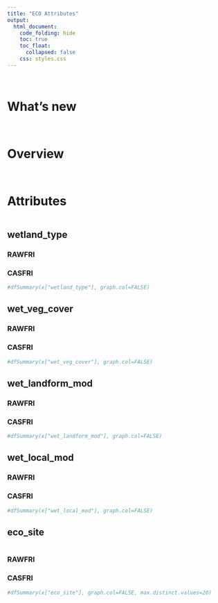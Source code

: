```yaml
---  
title: "ECO Attributes"
output:  
  html_document:  
    code_folding: hide
    toc: true
    toc_float:
      collapsed: false
    css: styles.css
---  
```


<br>

# What's new

<br>

# Overview

<br>

# Attributes

```r
```

## wetland_type {.tabset}

### RAWFRI

### CASFRI

```r
#dfSummary(x["wetland_type"], graph.col=FALSE)
```

## wet_veg_cover {.tabset}

### RAWFRI

### CASFRI

```r
#dfSummary(x["wet_veg_cover"], graph.col=FALSE)
```

## wet_landform_mod {.tabset}

### RAWFRI

### CASFRI

```r
#dfSummary(x["wet_landform_mod"], graph.col=FALSE)
```

## wet_local_mod {.tabset}

### RAWFRI

### CASFRI

```r
#dfSummary(x["wet_local_mod"], graph.col=FALSE)
```

## eco_site {.tabset}

```r
```

### RAWFRI

### CASFRI

```r
#dfSummary(x["eco_site"], graph.col=FALSE, max.distinct.values=20)
```
